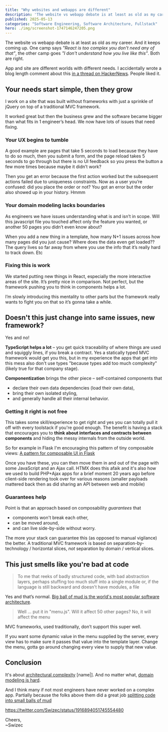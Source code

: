```yaml
---
title: "Why websites and webapps are different"
description: 'The website vs webapp debate is at least as old as my career. And it keeps coming up. One camp says "React is too complex you don''t need any of that", the other camp goes "I don''t understand how you live like this". Both are right.'
published: 2025-05-13
categories: "Software Engineering, Software Architecture, Fullstack"
hero: ./img/screenshot-1747146247205.png
---
```


The website vs webapp debate is at least as old as my career. And it keeps coming up. One camp says _"React is too complex you don't need any of that"_, the other camp goes _"I don't understand how you live like this"_. Both are right.

App and site are different worlds with different needs. I accidentally wrote a blog length comment about this [in a thread on HackerNews](https://news.ycombinator.com/item?id=43956984). People liked it.

## Your needs start simple, then they grow

I work on a site that was built without frameworks with just a sprinkle of jQuery on top of a traditional MVC framework.

It worked great but then the business grew and the software became bigger than what fits in 1 engineer’s head. We now have lots of issues that need fixing.

### Your UX begins to tumble

A good example are pages that take 5 seconds to load because they have to do so much, then you submit a form, and the page reload takes 5 seconds to go through but there is no UI feedback so you press the button a few more times because maybe it didn’t work?

Then you get an error because the first action worked but the subsequent actions failed due to uniqueness constraints. Now as a user you’re confused: did you place the order or not? You got an error but the order also showed up in your history. Hmmm

### Your domain modeling lacks boundaries

As engineers we have issues understanding what is and isn’t in scope. Will this javascript file you touched affect only the feature you wanted, or another 50 pages you didn’t even know about?

When you add a new thing in a template, how many N+1 issues across how many pages did you just cause? Where does the data even get loaded?? The query lives so far away from where you use the info that it’s really hard to track down. Etc

### Fixing this is work

We started putting new things in React, especially the more interactive areas of the site. It’s pretty nice in comparison. Not perfect, but the framework pushing you to think in components helps a lot.

I’m slowly introducing this mentality to other parts but the framework really wants to fight you on that so it’s gonna take a while.

## Doesn't this just change into same issues, new framework?

Yes and no!

**TypeScript helps a lot** – you get quick traceability of where things are used and squiggly lines, if you break a contract. Yes a statically typed MVC framework would get you this, but in my experience the apps that get into this mess also don't use types "because types add too much complexity" (likely true for that company stage).

**Componentization** brings the other piece – self-contained components that

- declare their own data dependencies (load their own data),
- bring their own isolated styling,
- and generally handle all their internal behavior.

### Getting it right is not free

This takes some skill/experience to get right and yes you can totally pull it off with every toolstack if you're good enough. The benefit is having a stack that encourages you to **think about interfaces and contracts between components** and hiding the messy internals from the outside world.

So for example in Flask I'm encouraging this pattern of tiny composable views: [A pattern for composable UI in Flask](https://swizec.com/blog/a-pattern-for-composable-ui-in-flask/)

Once you have these, you can then move them in and out of the page with some JavaScript and an Ajax call. HTMX does this afaik and it's also how we used to build PHP+Ajax apps for a brief moment 20 years ago before client-side rendering took over for various reasons (smaller payloads mattered back then as did sharing an API between web and mobile)

### Guarantees help

Point is that an approach based on composability _guarantees_ that

- components won't break each other,
- can be moved around,
- and can live side-by-side without worry.

The more your stack can guarantee this (as opposed to manual vigilance) the better. A traditional MVC framework is based on separation-by-technology / horizontal slices, _not_ separation by domain / vertical slices.

## This just smells like you're bad at code

> To me that reeks of badly structured code, with bad abstraction layers, perhaps stuffing too much stuff into a single module or, if the language is still backward and doesn't have modules, a file

Yes and that’s normal. [Big ball of mud is the world's most popular software architecture](https://swizec.com/blog/big-ball-of-mud-the-worlds-most-popular-software-architecture/).

> Well ... put it in "menu.js". Will it affect 50 other pages? No, it will affect the menu

MVC frameworks, used traditionally, don’t support this super well.

If you want some dynamic value in the menu supplied by the server, every view has to make sure it passes that value into the template layer. Change the menu, gotta go around changing every view to supply that new value.

## Conclusion

It's about [architectural complexity](https://swizec.com/blog/why-taming-architectural-complexity-is-paramount/) [name|]. And no matter what, [domain modeling is hard](https://swizec.com/blog/better-tooling-wont-fix-your-api/).

And I think many if not most engineers have never worked on a complex app. Partially because the folks above them did a great job [splitting code into small balls of mud](https://swizec.com/blog/finding-modules-in-a-big-ball-of-mud/)

https://twitter.com/Swizec/status/1916894051745554480

Cheers,<br/>
~Swizec
